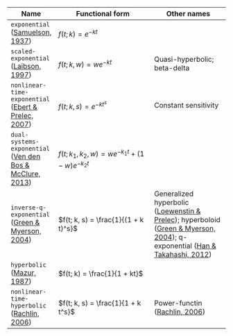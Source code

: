 | Name | Functional form | Other names |
|------|-----------------|-------------|
| `exponential` ([Samuelson, 1937](https://doi.org/10.2307/2967612)) |	$f(t; k) = e^{-k t}$ | |
| `scaled-exponential` ([Laibson, 1997](https://doi.org/10.1162/003355397555253)) | $f(t; k, w) = w e^{-k t}$ | Quasi-hyperbolic; beta-delta |
| `nonlinear-time-exponential` ([Ebert & Prelec, 2007](https://doi.org/10.1287/mnsc.1060.0671)) | $f(t; k, s) = e^{-k t^s}$ | Constant sensitivity |
| `dual-systems-exponential` ([Ven den Bos & McClure, 2013](https://doi.org/10.1002/jeab.6)) | $f(t; k_1, k_2, w) = w e^{-k_1 t} + (1 - w) e^{-k_2 t}$ | |
| `inverse-q-exponential` ([Green & Myerson, 2004](https://doi.org/10.1037/0033-2909.130.5.769)) | $f(t; k, s) = \frac{1}{(1 + k t)^s}$ | Generalized hyperbolic ([Loewenstin & Prelec](https://doi.org/10.2307/2118482)); hyperboloid ([Green & Myerson, 2004](https://doi.org/10.1037/0033-2909.130.5.769)); q-exponential ([Han & Takahashi, 2012](https://doi.org/10.1016/j.physa.2012.07.012)) |
| `hyperbolic` ([Mazur, 1987](https://doi.org/10.4324/9781315825502)) | $f(t; k) = \frac{1}{1 + kt}$ | |
| `nonlinear-time-hyperbolic` ([Rachlin, 2006](https://doi.org/10.1901/jeab.2006.85-05)) | $f(t; k, s) = \frac{1}{1 + k t^s}$ | Power-functin ([Rachlin, 2006](https://doi.org/10.1901/jeab.2006.85-05)) |